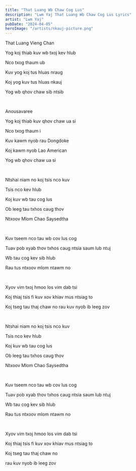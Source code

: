 ```yaml
---
title: "That Luang Wb Chaw Cog Lus"
description: "Lwm Yaj That Luang Wb Chaw Cog Lus Lyrics"
artist: "Lwm Yaj"
pubDate: "2024-04-05"
heroImage: "/artists/nkauj-picture.png"
---
```


That Luang Vieng Chan

Yog koj thiab kuv wb txoj kev hlub

Nco txog thaum ub

Kuv yog koj tus hluas nraug

Koj yog kuv tus hluas nkauj

Yog wb qhov chaw sib ntsib

<br />

Anousavaree

Yog koj thiab kuv qhov chaw ua si

Nco txog thaum i

Kuv kawm nyob rau Dongdoke

Koj kawm nyob Lao American

Yog wb qhov chaw ua si

<br />

Ntshai niam no koj tsis nco kuv

Tsis nco kev hlub

Koj kuv wb tau cog lus

Ob leeg tau txhos caug thov

Ntxoov Mlom Chao Saysedtha

<br />

Kuv tseem nco tau wb cov lus cog

Tuav pob xyab thov txhos caug ntsia saum lub ntuj

Wb tau cog kev sib hlub

Rau tus ntxoov mlom ntawm no

<br />

Xyov vim txoj hmoo los vim dab tsi

Koj thiaj tsis fi kuv xov khiav mus ntsiag to

Koj tseg tau thaj chaw no rau kuv nyob ib leeg zov

<br />

Ntshai niam no koj tsis nco kuv

Tsis nco kev hlub

Koj kuv wb tau cog lus

Ob leeg tau txhos caug thov

Ntxoov Mlom Chao Saysedtha

<br />

Kuv tseem nco tau wb cov lus cog

Tuav pob xyab thov txhos caug ntsia saum lub ntuj

Wb tau cog kev sib hlub

Rau tus ntxoov mlom ntawm no

<br />

Xyov vim txoj hmoo los vim dab tsi

Koj thiaj tsis fi kuv xov khiav mus ntsiag to

Koj tseg tau thaj chaw no

rau kuv nyob ib leeg zov
